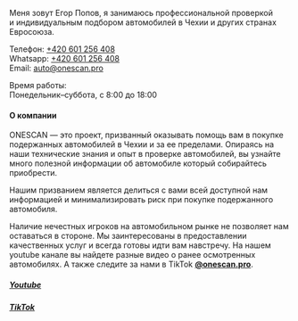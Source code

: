 Меня зовут Егор Попов, я занимаюсь профессиональной проверкой и индивидуальным подбором автомобилей в Чехии и других странах Евросоюза.

Телефон: [+420 601 256 408](tel:+420601256408)  
Whatsapp: [+420 601 256 408](https://wa.me/420601256408)  
Email: [auto@onescan.pro](mailto:auto@onescan.pro)

Время работы:  
Понедельник–суббота, с 8:00 до 18:00

#### О компании
ONESCAN — это проект, призванный оказывать помощь вам в покупке подержанных автомобилей в Чехии и за ее пределами. Опираясь на наши технические знания и опыт в проверке автомобилей, вы узнайте много полезной информации об автомобиле который собирайтесь приобрести.

Нашим призванием является делиться с вами всей доступной нам информацией и минимализировать риск при покупке подержанного автомобиля.

Наличие нечестных игроков на автомобильном рынке не позволяет нам оставаться в стороне. Мы заинтересованы в предоставлении качественных услуг и всегда готовы идти вам навстречу. На нашем youtube канале вы найдете разные видео о ранее осмотренных автомобилях. А также следите за нами в TikTok [**@onescan.pro**](https://www.tiktok.com/@onescan.pro).

##### [Youtube](https://www.youtube.com/playlist?list=PLTNgs7GUNbiGYx3xCRgMpzS9RCfjF7jpa)

##### [TikTok](https://www.tiktok.com/@onescan.pro)